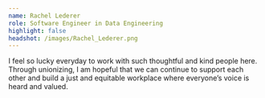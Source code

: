 ```yaml
---
name: Rachel Lederer
role: Software Engineer in Data Engineering
highlight: false
headshot: /images/Rachel_Lederer.png
---
```

I feel so lucky everyday to work with such thoughtful and kind people here. Through unionizing, I am hopeful that we can continue to support each other and build a just and equitable workplace where everyone’s voice is heard and valued.
